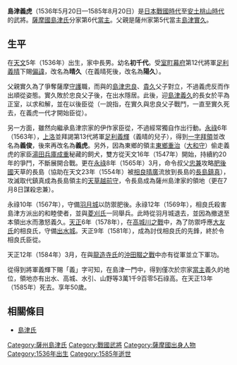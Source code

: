 {{blpunsourced|time=2016-10-09T07:45:43+00:00}}
{{日本武士
|名稱= 島津 義虎
|圖片名稱= 
|圖片大小= 
|圖片說明= 
|時代= [[日本戰國時代|日本戰國時代]]—[[安土桃山時代|安土桃山時代]]
|出生日期= [[天文_(後奈良天皇)|天文]]5年5月1日（1536年5月20日）
|出生地點= 
|逝世日期= [[天正_(日本)|天正]]13年7月25日（1585年8月20日）
|逝世地點= 
|假名= 
|羅馬字= 
|幼名= 初千代
|改名= 晴久→陽久→義俊(或義利)→義虎
|别名= 又太郎、三郎太郎、八郎左衛門尉、薩摩守（通稱）
|諡号= 
|神号= 
|戒名= 大通玄廣庵主
|洗禮名= 
|墓所= [[鹿兒島縣|鹿兒島縣]][[出水市|出水市]]的{{tsl|ja|龍光寺}}
|朝廷官位= 
|幕府職位= 
|主君= [[島津貴久|島津貴久]]→[[島津義久|義久]]
|藩= 
|氏族= [[島津氏|島津氏]]{{tsl|ja|薩州家}}
|父母= 父：[[島津實久|島津實久]]<BR>母：[[島津成久|島津成久]]的女兒上之城
|養父= 
|養母= 
|兄弟= 弟：[[三葉忠繼|三葉忠繼]]
|姐妹= 姐：[[菱刈重猛|菱刈重猛]]室、虎姬（[[祁答院良重|祁答院良重]]室）<BR>妹：[[巽伯耆守|巽伯耆守]]室、[[小川氏|小川氏]]室
|正室= 於平（[[島津義久|島津義久]]的女兒）
|側室= [[入來院氏|入來院氏]]的女兒
|嗣子= '''[[島津忠辰|忠辰]]'''、[[島津忠隣|忠隣]]、[[島津忠清|忠清]]、[[島津忠榮|忠榮]]、[[島津忠富|忠富]]、[[島津忠豐|忠豐]]
|嗣女= [[志岐親弘|志岐親弘]]室、[[小川有季|小川有季]]室？
|養子= 
|養女= 
}}
{{japanese|japanese=島津 義虎|kana=しまづ よしとら|romaji=Shimazu Yoshitora}}
'''島津義虎'''（1536年5月20日—1585年8月20日）是[[日本戰國時代|日本戰國時代]]至[[安土桃山時代|安土桃山時代]]的武將。[[薩摩國|薩摩國]][[島津氏|島津氏]]分家{{tsl|ja|薩州家}}第6代[[當主|當主]]。父親是薩州家第5代當主[[島津實久|島津實久]]。

== 生平 ==
在[[天文_(後奈良天皇)|天文]]5年（1536年）出生，家中長男。幼名'''初千代'''。受[[室町幕府|室町幕府]]第12代將軍[[足利義晴|足利義晴]]下賜[[偏諱|偏諱]]，改名為'''晴久'''（在義晴死後，改名為'''陽久'''）。

父親實久為了爭奪薩摩[[守護|守護]]職，而與{{tsl|ja|伊作家}}的[[島津忠良|島津忠良]]、[[島津貴久|貴久]]父子對立，不過義虎反而作出順從姿態。實久敗於忠良父子後，在出水隱居。此後，迎[[島津義久|島津義久]]的長女於平為正室，以求和解，並在以後臣從（一說指，在實久與忠良父子戰鬥，一直至實久死去，在義虎一代才開始臣從）。

另一方面，雖然向繼承島津宗家的伊作家臣從，不過經常獨自作出行動。[[永祿|永祿]]6年（1563年），[[上洛|上洛]]並拜謁第13代將軍[[足利義輝|足利義輝]]（義晴的兒子），得到[[一字拜領|一字拜領]]並改名為'''義俊'''，後來再改名為'''義虎'''。另外，因為東鄉的領主[[東鄉重治|東鄉重治]]（[[大和守|大和守]]）偷走義虎的家臣[[湯田成重|湯田兵庫成重]]秘藏的飼犬，雙方從天文16年（1547年）開始，持續約20年的爭鬥，不斷展開合戰。更在[[永祿|永祿]]8年（1565年）3月，命令叔父[[島津忠兼_(薩州家)|忠兼]]攻略[[肥後國|肥後國]]天草的長島（協助在天文23年（1554年）被[[相良晴廣|相良晴廣]]流放到長島的[[長島鎮真|長島鎮真]]），攻滅取代鎮真成為長島領主的[[天草越前守|天草越前守]]，令長島成為薩州島津家的領地（更在7月8日謀殺忠兼）。

永祿10年（1567年），守備[[羽月城|羽月城]]以防禦肥後{{tsl|ja|相良氏}}。永祿12年（1569年），相良氏殺害島津方派出的和睦使者，並與[[菱刈氏|菱刈氏]]一同舉兵。此時從羽月城退去，並因為撤退至本領出水而激怒義久。[[天正_(日本)|天正]]6年（1578年），在[[高城川之戰|高城川之戰]]中，為了防禦呼應[[大友氏|大友氏]]的相良氏，守備[[出水城|出水城]]。天正9年（1581年），成為討伐相良氏的先鋒，終於令相良氏臣從。

天正12年（1584年）3月，在與[[龍造寺氏|龍造寺氏]]的[[沖田畷之戰|沖田畷之戰]]中亦有從軍並立下軍功。

從得到將軍義輝下賜「義」字可知，在島津一門中，得到僅次於宗家[[當主|當主]]義久的地位，領地亦有出水、高城、水引、山野等3萬1千9百零5石祿高。在天正13年（1585年）死去。享年50歲。

== 相關條目 ==
*[[島津氏|島津氏]]{{tsl|ja|薩州家}}

{{島津氏歷代當主|島津薩州家|第6代|1553年—1585年}}
[[Category:薩州島津氏|Category:薩州島津氏]]
[[Category:戰國武將|Category:戰國武將]]
[[Category:薩摩國出身人物|Category:薩摩國出身人物]]
[[Category:1536年出生|Category:1536年出生]]
[[Category:1585年逝世|Category:1585年逝世]]
